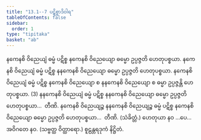 ```yaml
---
title: "13.1--7 ပဋိစ္စာဒိဝါရ"
tableOfContents: false
sidebar:
  order: 1
type: "tipitaka"
basket: "ab"
---
```



<DynamicBreadcrumb />

<Division number="27">

<Paragraph number="70">
နကေနစိ ဝိညေယျံ ဓမ္မံ ပဋိစ္စ နကေနစိ ဝိညေယျော ဓမ္မော ဥပ္ပဇ္ဇတိ ဟေတုပစ္စယာ. နကေနစိ ဝိညေယျံ ဓမ္မံ ပဋိစ္စ နနကေနစိ ဝိညေယျော ဓမ္မော ဥပ္ပဇ္ဇတိ ဟေတုပစ္စယာ. နကေနစိ ဝိညေယျံ ဓမ္မံ ပဋိစ္စ နကေနစိ ဝိညေယျော စ နနကေနစိ ဝိညေယျော စ ဓမ္မာ ဥပ္ပဇ္ဇန္တိ ဟေတုပစ္စယာ. (3)
</Paragraph>

<Paragraph number="71">
နနကေနစိ ဝိညေယျံ ဓမ္မံ ပဋိစ္စ နနကေနစိ ဝိညေယျော ဓမ္မော ဥပ္ပဇ္ဇတိ ဟေတုပစ္စယာ…  တီဏိ.
</Paragraph>

<Paragraph number="72">
နကေနစိ ဝိညေယျဉ္စ နနကေနစိ ဝိညေယျဉ္စ ဓမ္မံ ပဋိစ္စ နကေနစိ ဝိညေယျော ဓမ္မော ဥပ္ပဇ္ဇတိ ဟေတုပစ္စယာ…  တီဏိ. (သံခိတ္တံ.)
</Paragraph>

<Paragraph number="73">
ဟေတုယာ နဝ …ပေ…  အဝိဂတေ နဝ. (သဗ္ဗတ္ထ ဝိတ္ထာရော.)

</Paragraph>
</Division>

<Paragraph number="74" type="center">
စူဠန္တရဒုကံ နိဋ္ဌိတံ.
</Paragraph>